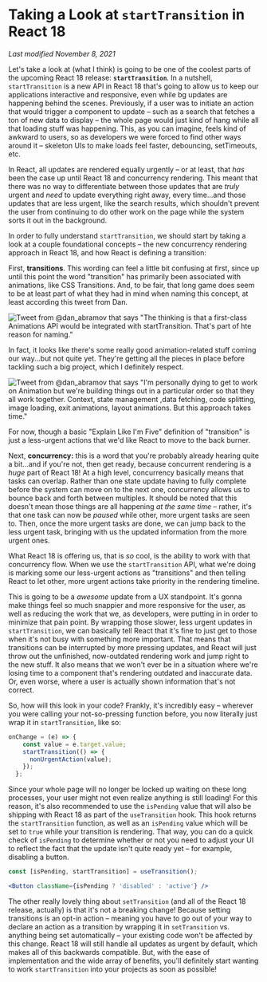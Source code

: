 # Taking a Look at `startTransition` in React 18

*Last modified November 8, 2021* 

Let's take a look at (what I think) is going to be one of the coolest parts of the upcoming React 18 release: **`startTransition`**. In a nutshell, `startTransition` is a new API in React 18 that's going to allow us to keep our applications interactive and responsive, even while bg updates are happening behind the scenes. Previously, if a user was to initiate an action that would trigger a component to update – such as a search that fetches a ton of new data to display – the whole page would just kind of hang while all that loading stuff was happening. This, as you can imagine, feels kind of awkward to users, so as developers we were forced to find other ways around it – skeleton UIs to make loads feel faster, debouncing, setTimeouts, etc. 

In React, all updates are rendered equally urgently – or at least, that *has* been the case up until React 18 and concurrency rendering. This meant that there was no way to differentiate between those updates that are *truly* urgent and *need* to update everything right away, every time...and those updates that are less urgent, like the search results, which shouldn't prevent the user from continuing to do other work on the page while the system sorts it out in the background.

In order to fully understand `startTransition`, we should start by taking a look at a couple foundational concepts – the new concurrency rendering approach in React 18, and how React is defining a transition: 

First, **transitions**. This wording can feel a little bit confusing at first, since up until this point the word "transition" has primarily been associated with animations, like CSS Transitions. And, to be fair, that long game does seem to be at least part of what they had in mind when naming this concept, at least according this tweet from Dan.  

![Tweet from @dan_abramov that says "The thinking is that a first-class Animations API would be integrated with startTransition. That's part of hte reason for naming."](https://d585tldpucybw.cloudfront.net/sfimages/default-source/blogs/2021/2021-10/Dan-Abramov-Tweet-1.png)

In fact, it looks like there's some really good animation-related stuff coming our way...but not quite yet. They're getting all the pieces in place before tackling such a big project, which I definitely respect. 

![Tweet from @dan_abramov that says "I'm personally dying to get to work on Animation but we're building things out in a particular order so that they all work together. Context, state management ,data fetching, code splitting, image loading, exit animations, layout animations. But this approach takes time."](https://d585tldpucybw.cloudfront.net/sfimages/default-source/blogs/2021/2021-10/Dan-Abramov-Tweet-2.png)

For now, though a basic "Explain Like I'm Five" definition of "transition" is just a less-urgent actions that we'd like React to move to the back burner. 

Next, **concurrency:** this is a word that you're probably already hearing quite a bit...and if you're not, then get ready, because concurrent rendering is a *huge* part of React 18! At a high level, concurrency basically means that tasks can overlap. Rather than one state update having to fully complete before the system can move on to the next one, concurrency allows us to bounce back and forth between multiples. It should be noted that this doesn't mean those things are all happening *at the same time* – rather, it's that one task can now be *paused* while other, more urgent tasks are seen to. Then, once the more urgent tasks are done, we can jump back to the less urgent task, bringing with us the updated information from the more urgent ones. 

What React 18 is offering us, that is *so* cool, is the ability to work with that concurrency flow. When we use the `startTransition` API, what we're doing is marking some our less-urgent actions as "transitions" and then telling React to let other, more urgent actions take priority in the rendering timeline.

This is going to be a *awesome* update from a UX standpoint. It's gonna make things feel so much snappier and more responsive for the user, as well as reducing the work that we, as developers, were putting in in order to minimize that pain point. By wrapping those slower, less urgent updates in `startTransition`, we can basically tell React that it's fine to just get to those when it's not busy with something more important. That means that transitions can be interrupted by more pressing updates, and React will just throw out the unfinished, now-outdated rendering work and jump right to the new stuff. It also means that we won't ever be in a situation where we're losing time to a component that's rendering outdated and inaccurate data. Or, even worse, where a user is actually shown information that's not correct. 

So, how will this look in your code? Frankly, it's incredibly easy – wherever you were calling your not-so-pressing function before, you now literally just wrap it in `startTransition`, like so: 

```jsx
onChange = (e) => {
    const value = e.target.value;
    startTransition(() => {
      nonUrgentAction(value);
    });
  };
```

Since your whole page will no longer be locked up waiting on these long processes, your user might not even realize anything is still loading! For this reason, it's also recommended to use the `isPending` value that will also be shipping with React 18 as part of the `useTransition` hook. This hook returns the `startTransition` function, as well as an `isPending` value which will be set to `true` while your transition is rendering. That way, you can do a quick check of `isPending` to determine whether or not you need to adjust your UI to reflect the fact that the update isn't quite ready yet – for example, disabling a button. 

```jsx
const [isPending, startTransition] = useTransition();

<Button className={isPending ? 'disabled' : 'active'} />
```

The other really lovely thing about `setTransition` (and all of the React 18 release, actually) is that it's not a breaking change! Because setting transitions is an opt-in action – meaning you have to go out of your way to declare an action as a transition by wrapping it in `setTransition` vs. anything being set automatically – your existing code won't be affected by this change. React 18 will still handle all updates as urgent by default, which makes all of this backwards compatible. But, with the ease of implementation and the wide array of benefits, you'll definitely start wanting to work `startTransition` into your projects as soon as possible!